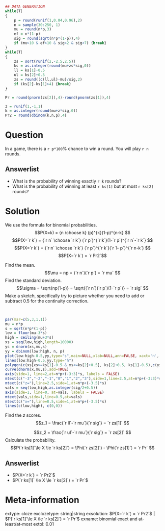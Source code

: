 ```r
## DATA GENERATION
while(T)
{
    p = round(runif(1,0.04,0.96),2)
    n = sample(30:250, 1)
    mu = round(n*p,3)
    ef = n*(1-p)
    sig = round(sqrt(n*p*(1-p)),4)
    if (mu>10 & ef>10 & sig>2 & sig<7) {break}
}
while(T)
{
    zs = sort(runif(2,-2.5,2.5))
    ks = as.integer(round(mu+zs*sig,0))
    ll = ks[1]-0.5
    ul = ks[2]+0.5
    zs = round((c(ll,ul)-mu)/sig,2)
    if (ks[2]-ks[1]>4) {break}
}

Pr = round(pnorm(zs[2]),4)-round(pnorm(zs[1]),4)

z = runif(1,-1,1)
k = as.integer(round(mu+z*sig,0))
Pr2 = round(dbinom(k,n,p),4)
```

Question
========

In a game, there is a `r p*100`% chance to win a round. You will play `r n` rounds.

Answerlist
--------
* What is the probability of winning exactly `r k` rounds?
* What is the probability of winning at least `r ks[1]` but at most `r ks[2]` rounds? 



Solution
========

We use the formula for binomial probabilities.
$$P(X=k) = {n \choose k} (p)^{k}(1-p)^{n-k} $$
$$P(X=`r k`) = {`r n` \choose `r k`} (`r p`)^{`r k`}(1-`r p`)^{`r n`-`r k`} $$
$$P(X=`r k`) = {`r n` \choose `r k`} (`r p`)^{`r k`}(`r 1- p`)^{`r n-k`} $$
$$P(X=`r k`) = `r Pr2`$$

Find the mean.
$$\mu = np = (`r n`)(`r p`) = `r mu` $$
Find the standard deviation.
$$\sigma = \sqrt{np(1-p)} = \sqrt{(`r n`)(`r p`)(1-`r p`)} = `r sig` $$
Make a sketch, specifically try to picture whether you need to add or subtract 0.5 for the continuity correction.

\
```r
par(mar=c(5,3,1,1))
mu = n*p
s = sqrt(n*p*(1-p))
low = floor(mu-3*s)
high = ceiling(mu+3*s)
xs = seq(low,high,length=10000)
ys = dnorm(xs,mu,s)
yy = dbinom(low:high, n, p)
plot(low:high-0.5,yy,type="s",main=NULL,xlab=NULL,ann=FALSE, xaxt='n', ylab=NULL, yaxt='n')
lines(low:high-0.5,yy,type="h")
polygon(c(xs[xs>=ks[1]-0.5 & xs<=ks[2]+0.5], ks[2]+0.5, ks[1]-0.5),c(ys[xs>=ks[1]-0.5 & xs<=ks[2]+0.5], 0, 0), col=rgb(1,0,0,0.5))
curve(dnorm(x,mu,s),add=TRUE)
axis(side=1, line=2,at=n*p+(-3:3)*s, labels = FALSE)
mtext(c("-3","-2","-1","0","1","2","3"),side=1,line=2.5,at=n*p+(-3:3)*s)
mtext(c("z="),line=2.5,side=1,at=n*p+(-3.5)*s)
vals = seq(low,high,as.integer(sig/2+0.5))
axis(side=1, line=0, at=vals, labels = FALSE)
mtext(vals,side=1,line=0.5,at=vals)
mtext(c("x="),line=0.5,side=1,at=n*p+(-3.5)*s)
lines(c(low,high), c(0,0))
```
Find the $z$ scores.
$$z_1 = \frac{`r ll`-`r mu`}{`r sig`} = `r zs[1]` $$

$$z_2 = \frac{`r ul`-`r mu`}{`r sig`} = `r zs[2]` $$
Calculate the probability.
$$P(`r ks[1]`\le X \le `r ks[2]`) = \Phi(`r zs[2]`) - \Phi(`r zs[1]`) = `r Pr` $$

Answerlist
--------

* $P(X=`r k`) = `r Pr2`$
* $P(`r ks[1]` \le X \le `r ks[2]`) = `r Pr`$


Meta-information
============
extype: cloze
exclozetype: string|string
exsolution: $P(X=`r k`) = `r Pr2`$ | $P(`r ks[1]`\le X \le `r ks[2]`) = `r Pr`$
exname: binomial exact and at-least/at-most
extol: 0.01
